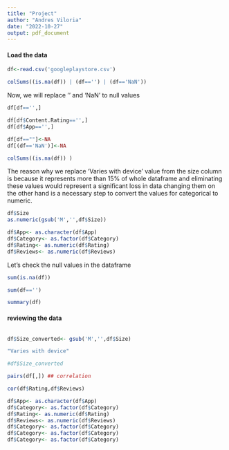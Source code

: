 ```yaml
---
title: "Project"
author: "Andres Viloria"
date: "2022-10-27"
output: pdf_document
---
```

#### Load the data
```r
df<-read.csv('googleplaystore.csv')
```

```r
colSums((is.na(df)) | (df=='') | (df=='NaN'))
```

Now, we will replace '' and 'NaN' to null values


```r
df[df=='',]
```



```r
df[df$Content.Rating=='',]
df[df$App=='',]
```

```r
df[df==""]<-NA
df[(df=='NaN')]<-NA
```


```r
colSums((is.na(df)) )
```

The reason why we replace 'Varies with device' value from the size column is because it represents more than 15% of whole dataframe and eliminating these values would represent a significant loss in data changing them on the other hand is a necessary step to convert the values for categorical to numeric. 

```r
df$Size
as.numeric(gsub('M','',df$Size)) 
```




```r
df$App<- as.character(df$App)
df$Category<- as.factor(df$Category)
df$Rating<- as.numeric(df$Rating)
df$Reviews<- as.numeric(df$Reviews)
```



Let's check the null values in the dataframe

```r
sum(is.na(df))
```


```r
sum(df=='')
```

```r
summary(df)
```


#### reviewing the data

```r

```

```r
df$Size_converted<- gsub('M','',df$Size)

"Varies with device"
```

```r
#df$Size_converted

```

```r
pairs(df[,]) ## correlation 

cor(df$Rating,df$Reviews)
```



```r
df$App<- as.character(df$App)
df$Category<- as.factor(df$Category)
df$Rating<- as.numeric(df$Rating)
df$Reviews<- as.numeric(df$Reviews)
df$Category<- as.factor(df$Category)
df$Category<- as.factor(df$Category)
df$Category<- as.factor(df$Category)
```

